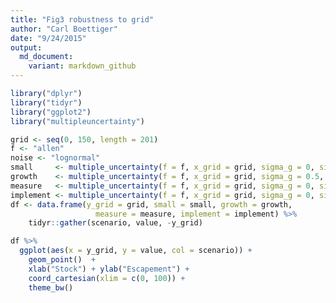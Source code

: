 ```yaml
---
title: "Fig3 robustness to grid"
author: "Carl Boettiger"
date: "9/24/2015"
output: 
  md_document:
    variant: markdown_github
---
```


```r
library("dplyr")
library("tidyr")
library("ggplot2")
library("multipleuncertainty")
```



```r
grid <- seq(0, 150, length = 201)
f <- "allen"
noise <- "lognormal"
small     <- multiple_uncertainty(f = f, x_grid = grid, sigma_g = 0, sigma_m = 0, sigma_i = 0, noise_dist = noise)
growth    <- multiple_uncertainty(f = f, x_grid = grid, sigma_g = 0.5, sigma_m = 0, sigma_i = 0, noise_dist = noise)
measure   <- multiple_uncertainty(f = f, x_grid = grid, sigma_g = 0, sigma_m = 0.5, sigma_i = 0, noise_dist = noise)
implement <- multiple_uncertainty(f = f, x_grid = grid, sigma_g = 0, sigma_m = 0, sigma_i = 0.5, noise_dist = noise)
df <- data.frame(y_grid = grid, small = small, growth = growth, 
                   measure = measure, implement = implement) %>%
    tidyr::gather(scenario, value, -y_grid)

```

```r
df %>% 
  ggplot(aes(x = y_grid, y = value, col = scenario)) + 
    geom_point()  + 
    xlab("Stock") + ylab("Escapement") + 
    coord_cartesian(xlim = c(0, 100)) + 
    theme_bw()
```

